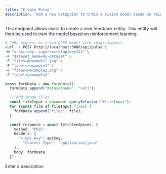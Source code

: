 ```yaml
---
title: "Create Pulse"
description: "Add a new datapoint to train a vision model based on reinforcement learning"
---
```


This endpoint allows users to create a new feedback entity. This entity will then be used to train the model based on reinforcement learning.

<RequestExample>

```bash bash
# CURL request to train GRPO model with image support
curl -X POST http://localhost:3000/api/pulse \
-H "x-api-key: supersecretapikey123" \
-F "dataset_name=my-dataset" \
-F "files=@example1.jpg" \
-F "labels=example1" \
-F "files=@example2.png" \
-F "labels=example2"
```


```typescript nodejs
const formData = new FormData();
  formData.append("datasetname", "set1");

  // Add image files
  const fileInput = document.querySelector("#fileInput");
  for (const file of fileInput.files) {
    formData.append("files", file);
  }

  const response = await fetch(endpoint, {
    method: "POST",
    headers: {
      "x-api-key": apiKey,
		"Content-Type": "application/json"
    },
    body: formData
  });
```

</RequestExample>

<ResponseField name="response" type="string">
  Enter a description
</ResponseField>